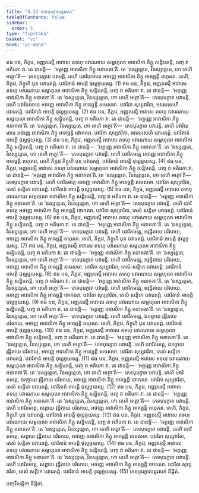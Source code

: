```yaml
---
title: "4.13 ភេទបុរេក្ខារបន្នរសក"
tableOfContents: false
sidebar:
  order: 5
type: "tipitaka"
basket: "vi"
book: "vi-maha"
---
```



<DynamicBreadcrumb />

<Division number="226" book="vi-maha">

<Paragraph number="1031" book="vi-maha">
ឥធ បន, ភិក្ខវេ, អញ្ញតរស្មឹ អាវាសេ តទហុ បវារណាយ សម្ពហុលា អាវាសិកា ភិក្ខូ សន្និបតន្តិ, បញ្ច វា អតិរេកា វា. តេ ជានន្តិ—  ‘អត្ថញ្ញេ អាវាសិកា ភិក្ខូ អនាគតា’តិ. តេ ‘នស្សន្តេតេ, វិនស្សន្តេតេ, កោ តេហិ អត្ថោ’តិ—  ភេទបុរេក្ខារា បវារេន្តិ. តេហិ បវារិយមានេ អថញ្ញេ អាវាសិកា ភិក្ខូ អាគច្ឆន្តិ ពហុតរា. តេហិ, ភិក្ខវេ, ភិក្ខូហិ បុន បវារេតព្ពំ. បវារិតានំ អាបត្តិ ថុល្លច្ចយស្ស. (1)
</Paragraph>

<Paragraph number="1032" book="vi-maha">
ឥធ បន, ភិក្ខវេ, អញ្ញតរស្មឹ អាវាសេ តទហុ បវារណាយ សម្ពហុលា អាវាសិកា ភិក្ខូ សន្និបតន្តិ, បញ្ច វា អតិរេកា វា. តេ ជានន្តិ—  ‘អត្ថញ្ញេ អាវាសិកា ភិក្ខូ អនាគតា’តិ. តេ ‘នស្សន្តេតេ, វិនស្សន្តេតេ, កោ តេហិ អត្ថោ’តិ—  ភេទបុរេក្ខារា បវារេន្តិ. តេហិ បវារិយមានេ អថញ្ញេ អាវាសិកា ភិក្ខូ អាគច្ឆន្តិ សមសមា. បវារិតា សុប្បវារិតា, អវសេសេហិ បវារេតព្ពំ. បវារិតានំ អាបត្តិ ថុល្លច្ចយស្ស. (2)
</Paragraph>

<Paragraph number="1033" book="vi-maha">
ឥធ បន, ភិក្ខវេ, អញ្ញតរស្មឹ អាវាសេ តទហុ បវារណាយ សម្ពហុលា អាវាសិកា ភិក្ខូ សន្និបតន្តិ, បញ្ច វា អតិរេកា វា. តេ ជានន្តិ—  ‘អត្ថញ្ញេ អាវាសិកា ភិក្ខូ អនាគតា’តិ. តេ ‘នស្សន្តេតេ, វិនស្សន្តេតេ, កោ តេហិ អត្ថោ’តិ—  ភេទបុរេក្ខារា បវារេន្តិ. តេហិ បវារិយមានេ អថញ្ញេ អាវាសិកា ភិក្ខូ អាគច្ឆន្តិ ថោកតរា. បវារិតា សុប្បវារិតា, អវសេសេហិ បវារេតព្ពំ. បវារិតានំ អាបត្តិ ថុល្លច្ចយស្ស. (3)
</Paragraph>

<Paragraph number="1034" book="vi-maha">
ឥធ បន, ភិក្ខវេ, អញ្ញតរស្មឹ អាវាសេ តទហុ បវារណាយ សម្ពហុលា អាវាសិកា ភិក្ខូ សន្និបតន្តិ, បញ្ច វា អតិរេកា វា. តេ ជានន្តិ—  ‘អត្ថញ្ញេ អាវាសិកា ភិក្ខូ អនាគតា’តិ. តេ ‘នស្សន្តេតេ, វិនស្សន្តេតេ, កោ តេហិ អត្ថោ’តិ—  ភេទបុរេក្ខារា បវារេន្តិ. តេហិ បវារិតមត្តេ អថញ្ញេ អាវាសិកា ភិក្ខូ អាគច្ឆន្តិ ពហុតរា, តេហិ ភិក្ខវេ ភិក្ខូហិ បុន បវារេតព្ពំ, បវារិតានំ អាបត្តិ ថុល្លច្ចយស្ស. (4)
</Paragraph>

<Paragraph number="1035" book="vi-maha">
ឥធ បន, ភិក្ខវេ, អញ្ញតរស្មឹ អាវាសេ តទហុ បវារណាយ សម្ពហុលា អាវាសិកា ភិក្ខូ សន្និបតន្តិ, បញ្ច វា អតិរេកា វា. តេ ជានន្តិ—  ‘អត្ថញ្ញេ អាវាសិកា ភិក្ខូ អនាគតា’តិ. តេ ‘នស្សន្តេតេ, វិនស្សន្តេតេ, កោ តេហិ អត្ថោ’តិ—  ភេទបុរេក្ខារា បវារេន្តិ. តេហិ បវារិតមត្តេ អថញ្ញេ អាវាសិកា ភិក្ខូ អាគច្ឆន្តិ សមសមា. បវារិតា សុប្បវារិតា, តេសំ សន្តិកេ បវារេតព្ពំ. បវារិតានំ អាបត្តិ ថុល្លច្ចយស្ស. (5)
</Paragraph>

<Paragraph number="1036" book="vi-maha">
ឥធ បន, ភិក្ខវេ, អញ្ញតរស្មឹ អាវាសេ តទហុ បវារណាយ សម្ពហុលា អាវាសិកា ភិក្ខូ សន្និបតន្តិ, បញ្ច វា អតិរេកា វា. តេ ជានន្តិ—  ‘អត្ថញ្ញេ អាវាសិកា ភិក្ខូ អនាគតា’តិ. តេ ‘នស្សន្តេតេ, វិនស្សន្តេតេ, កោ តេហិ អត្ថោ’តិ—  ភេទបុរេក្ខារា បវារេន្តិ. តេហិ បវារិតមត្តេ អថញ្ញេ អាវាសិកា ភិក្ខូ អាគច្ឆន្តិ ថោកតរា. បវារិតា សុប្បវារិតា, តេសំ សន្តិកេ បវារេតព្ពំ. បវារិតានំ អាបត្តិ ថុល្លច្ចយស្ស. (6)
</Paragraph>

<Paragraph number="1037" book="vi-maha">
ឥធ បន, ភិក្ខវេ, អញ្ញតរស្មឹ អាវាសេ តទហុ បវារណាយ សម្ពហុលា អាវាសិកា ភិក្ខូ សន្និបតន្តិ, បញ្ច វា អតិរេកា វា. តេ ជានន្តិ—  ‘អត្ថញ្ញេ អាវាសិកា ភិក្ខូ អនាគតា’តិ. តេ ‘នស្សន្តេតេ, វិនស្សន្តេតេ, កោ តេហិ អត្ថោ’តិ—  ភេទបុរេក្ខារា បវារេន្តិ. តេហិ បវារិតមត្តេ, អវុដ្ឋិតាយ បរិសាយ, អថញ្ញេ អាវាសិកា ភិក្ខូ អាគច្ឆន្តិ ពហុតរា. តេហិ, ភិក្ខវេ, ភិក្ខូហិ បុន បវារេតព្ពំ. បវារិតានំ អាបត្តិ ថុល្លច្ចយស្ស. (7)
</Paragraph>

<Paragraph number="1038" book="vi-maha">
ឥធ បន, ភិក្ខវេ, អញ្ញតរស្មឹ អាវាសេ តទហុ បវារណាយ សម្ពហុលា អាវាសិកា ភិក្ខូ សន្និបតន្តិ, បញ្ច វា អតិរេកា វា. តេ ជានន្តិ—  ‘អត្ថញ្ញេ អាវាសិកា ភិក្ខូ អនាគតា’តិ. តេ ‘នស្សន្តេតេ, វិនស្សន្តេតេ, កោ តេហិ អត្ថោ’តិ—  ភេទបុរេក្ខារា បវារេន្តិ. តេហិ បវារិតមត្តេ, អវុដ្ឋិតាយ បរិសាយ, អថញ្ញេ អាវាសិកា ភិក្ខូ អាគច្ឆន្តិ សមសមា. បវារិតា សុប្បវារិតា, តេសំ សន្តិកេ បវារេតព្ពំ. បវារិតានំ អាបត្តិ ថុល្លច្ចយស្ស. (8)
</Paragraph>

<Paragraph number="1039" book="vi-maha">
ឥធ បន, ភិក្ខវេ, អញ្ញតរស្មឹ អាវាសេ តទហុ បវារណាយ សម្ពហុលា អាវាសិកា ភិក្ខូ សន្និបតន្តិ, បញ្ច វា អតិរេកា វា. តេ ជានន្តិ—  ‘អត្ថញ្ញេ អាវាសិកា ភិក្ខូ អនាគតា’តិ. តេ ‘នស្សន្តេតេ, វិនស្សន្តេតេ, កោ តេហិ អត្ថោ’តិ—  ភេទបុរេក្ខារា បវារេន្តិ. តេហិ បវារិតមត្តេ, អវុដ្ឋិតាយ បរិសាយ, អថញ្ញេ អាវាសិកា ភិក្ខូ អាគច្ឆន្តិ ថោកតរា. បវារិតា សុប្បវារិតា, តេសំ សន្តិកេ បវារេតព្ពំ. បវារិតានំ អាបត្តិ ថុល្លច្ចយស្ស. (9)
</Paragraph>

<Paragraph number="1040" book="vi-maha">
ឥធ បន, ភិក្ខវេ, អញ្ញតរស្មឹ អាវាសេ តទហុ បវារណាយ សម្ពហុលា អាវាសិកា ភិក្ខូ សន្និបតន្តិ, បញ្ច វា អតិរេកា វា. តេ ជានន្តិ—  ‘អត្ថញ្ញេ អាវាសិកា ភិក្ខូ អនាគតា’តិ. តេ ‘នស្សន្តេតេ, វិនស្សន្តេតេ, កោ តេហិ អត្ថោ’តិ—  ភេទបុរេក្ខារា បវារេន្តិ. តេហិ បវារិតមត្តេ, ឯកច្ចាយ វុដ្ឋិតាយ បរិសាយ, អថញ្ញេ អាវាសិកា ភិក្ខូ អាគច្ឆន្តិ ពហុតរា. តេហិ, ភិក្ខវេ, ភិក្ខូហិ បុន បវារេតព្ពំ. បវារិតានំ អាបត្តិ ថុល្លច្ចយស្ស. (10)
</Paragraph>

<Paragraph number="1041" book="vi-maha">
ឥធ បន, ភិក្ខវេ, អញ្ញតរស្មឹ អាវាសេ តទហុ បវារណាយ សម្ពហុលា អាវាសិកា ភិក្ខូ សន្និបតន្តិ, បញ្ច វា អតិរេកា វា. តេ ជានន្តិ—  ‘អត្ថញ្ញេ អាវាសិកា ភិក្ខូ អនាគតា’តិ. តេ ‘នស្សន្តេតេ, វិនស្សន្តេតេ, កោ តេហិ អត្ថោ’តិ—  ភេទបុរេក្ខារា បវារេន្តិ. តេហិ បវារិតមត្តេ, ឯកច្ចាយ វុដ្ឋិតាយ បរិសាយ, អថញ្ញេ អាវាសិកា ភិក្ខូ អាគច្ឆន្តិ សមសមា. បវារិតា សុប្បវារិតា, តេសំ សន្តិកេ បវារេតព្ពំ. បវារិតានំ អាបត្តិ ថុល្លច្ចយស្ស. (11)
</Paragraph>

<Paragraph number="1042" book="vi-maha">
ឥធ បន, ភិក្ខវេ, អញ្ញតរស្មឹ អាវាសេ តទហុ បវារណាយ សម្ពហុលា អាវាសិកា ភិក្ខូ សន្និបតន្តិ, បញ្ច វា អតិរេកា វា. តេ ជានន្តិ—  ‘អត្ថញ្ញេ អាវាសិកា ភិក្ខូ អនាគតា’តិ. តេ ‘នស្សន្តេតេ, វិនស្សន្តេតេ, កោ តេហិ អត្ថោ’តិ—  ភេទបុរេក្ខារា បវារេន្តិ. តេហិ បវារិតមត្តេ, ឯកច្ចាយ វុដ្ឋិតាយ បរិសាយ, អថញ្ញេ អាវាសិកា ភិក្ខូ អាគច្ឆន្តិ ថោកតរា. បវារិតា សុប្បវារិតា, តេសំ សន្តិកេ បវារេតព្ពំ. បវារិតានំ អាបត្តិ ថុល្លច្ចយស្ស. (12)
</Paragraph>

<Paragraph number="1043" book="vi-maha">
ឥធ បន, ភិក្ខវេ, អញ្ញតរស្មឹ អាវាសេ តទហុ បវារណាយ សម្ពហុលា អាវាសិកា ភិក្ខូ សន្និបតន្តិ, បញ្ច វា អតិរេកា វា. តេ ជានន្តិ—  ‘អត្ថញ្ញេ អាវាសិកា ភិក្ខូ អនាគតា’តិ. តេ ‘នស្សន្តេតេ, វិនស្សន្តេតេ, កោ តេហិ អត្ថោ’តិ—  ភេទបុរេក្ខារា បវារេន្តិ. តេហិ បវារិតមត្តេ, សព្ពាយ វុដ្ឋិតាយ បរិសាយ, អថញ្ញេ អាវាសិកា ភិក្ខូ អាគច្ឆន្តិ ពហុតរា. តេហិ, ភិក្ខវេ, ភិក្ខូហិ បុន បវារេតព្ពំ. បវារិតានំ អាបត្តិ ថុល្លច្ចយស្ស. (13)
</Paragraph>

<Paragraph number="1044" book="vi-maha">
ឥធ បន, ភិក្ខវេ, អញ្ញតរស្មឹ អាវាសេ តទហុ បវារណាយ សម្ពហុលា អាវាសិកា ភិក្ខូ សន្និបតន្តិ, បញ្ច វា អតិរេកា វា. តេ ជានន្តិ—  ‘អត្ថញ្ញេ អាវាសិកា ភិក្ខូ អនាគតា’តិ. តេ ‘នស្សន្តេតេ, វិនស្សន្តេតេ, កោ តេហិ អត្ថោ’តិ—  ភេទបុរេក្ខារា បវារេន្តិ. តេហិ បវារិតមត្តេ, សព្ពាយ វុដ្ឋិតាយ បរិសាយ, អថញ្ញេ អាវាសិកា ភិក្ខូ អាគច្ឆន្តិ សមសមា. បវារិតា សុប្បវារិតា, តេសំ សន្តិកេ បវារេតព្ពំ. បវារិតានំ អាបត្តិ ថុល្លច្ចយស្ស. (14)
</Paragraph>

<Paragraph number="1045" book="vi-maha">
ឥធ បន, ភិក្ខវេ, អញ្ញតរស្មឹ អាវាសេ តទហុ បវារណាយ សម្ពហុលា អាវាសិកា ភិក្ខូ សន្និបតន្តិ, បញ្ច វា អតិរេកា វា. តេ ជានន្តិ—  ‘អត្ថញ្ញេ អាវាសិកា ភិក្ខូ អនាគតា’តិ. តេ ‘នស្សន្តេតេ, វិនស្សន្តេតេ, កោ តេហិ អត្ថោ’តិ—  ភេទបុរេក្ខារា បវារេន្តិ. តេហិ បវារិតមត្តេ, សព្ពាយ វុដ្ឋិតាយ បរិសាយ, អថញ្ញេ អាវាសិកា ភិក្ខូ អាគច្ឆន្តិ ថោកតរា. បវារិតា សុប្បវារិតា, តេសំ សន្តិកេ បវារេតព្ពំ. បវារិតានំ អាបត្តិ ថុល្លច្ចយស្ស. (15)

</Paragraph>
</Division>

<Paragraph number="1046" type="center" book="vi-maha">
ភេទបុរេក្ខារបន្នរសកំ និដ្ឋិតំ.

  
បញ្ចវីសត្តិកា និដ្ឋិតា.
</Paragraph>